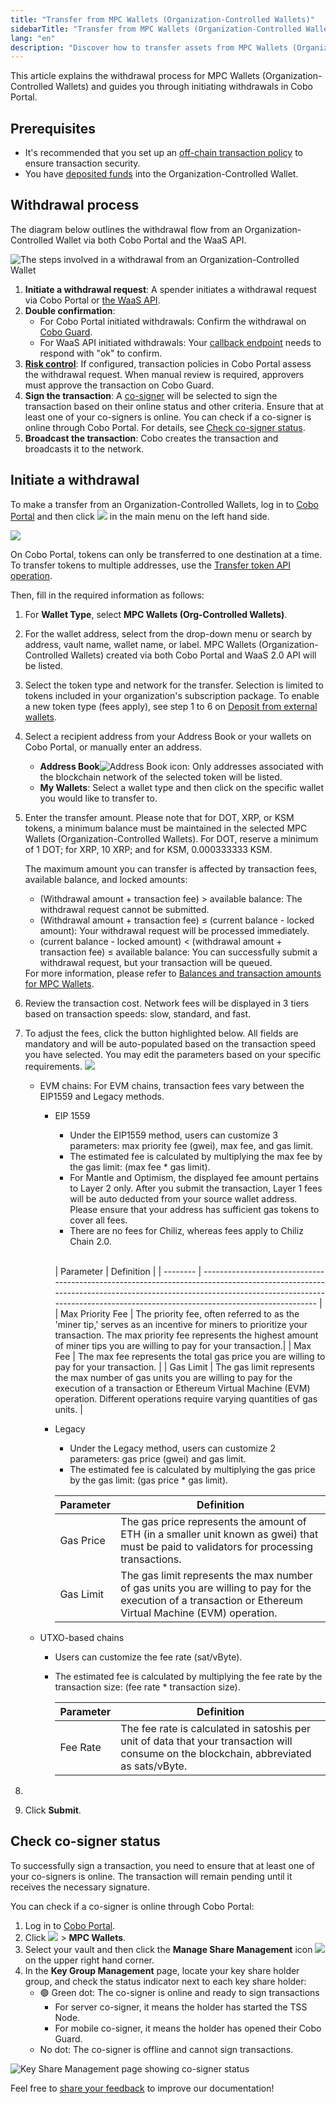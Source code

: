 ```yaml
---
title: "Transfer from MPC Wallets (Organization-Controlled Wallets)"
sidebarTitle: "Transfer from MPC Wallets (Organization-Controlled Wallets)"
lang: "en"
description: "Discover how to transfer assets from MPC Wallets (Organization-Controlled Wallets) in Cobo Portal, enhancing organizational asset control."
---
```



This article explains the withdrawal process for MPC Wallets (Organization-Controlled Wallets) and guides you through initiating withdrawals in Cobo Portal.

## Prerequisites

- It's recommended that you set up an [off-chain transaction policy](/en/portal/risk-controls/off-chain-tx-set-transfer) to ensure transaction security.
- You have [deposited funds](/en/portal/mpc-wallets/ocw/transfers) into the Organization-Controlled Wallet.

## Withdrawal process

The diagram below outlines the withdrawal flow from an Organization-Controlled Wallet via both Cobo Portal and the WaaS API.

<img src="/en/images/transfers/mpc-withdrawal-process.svg" className="diagram" alt="The steps involved in a withdrawal from an Organization-Controlled Wallet"/>

1. **Initiate a withdrawal request**: A spender initiates a withdrawal request via Cobo Portal or [the WaaS API](https://www.cobo.com/developers/v2/guides/mpc-wallets/get-started-ocw#withdraw-tokens).
2. **Double confirmation**:
   - For Cobo Portal initiated withdrawals: Confirm the withdrawal on [Cobo Guard](/en/guard/introduction).
   - For WaaS API initiated withdrawals: Your [callback endpoint](https://www.cobo.com/developers/v2/guides/webhooks-callbacks/introduction) needs to respond with "ok" to confirm.
3. **[Risk control](/en/portal/risk-controls/tx-policies-overview)**: If configured, transaction policies in Cobo Portal assess the withdrawal request. When manual review is required, approvers must approve the transaction on Cobo Guard.
4. **Sign the transaction**: A [co-signer](/en/portal/mpc-wallets/ocw/holder-group-main-group#create-a-main-group) will be selected to sign the transaction based on their online status and other criteria. Ensure that at least one of your co-signers is online. You can check if a co-signer is online through Cobo Portal. For details, see [Check co-signer status](#check-co-signer-status).
5. **Broadcast the transaction**: Cobo creates the transaction and broadcasts it to the network.


## Initiate a withdrawal

To make a transfer from an Organization-Controlled Wallets, log in to [Cobo Portal](https://portal.cobo.com/login) and then click <img src="/en/images/transfers/transfer-button.svg" className="icon"></img> in the main menu on the left hand side.

<img src="/en/images/transfers/transfer-button-location.png" className="screenshot_modal"/>
 
<Note>On Cobo Portal, tokens can only be transferred to one destination at a time. To transfer tokens to multiple addresses, use the [Transfer token API operation](https://www.cobo.com/developers/v2/api-references/transactions/transfer-token).</Note>

Then, fill in the required information as follows:

1. For **Wallet Type**, select **MPC Wallets (Org-Controlled Wallets)**. 
2. For the wallet address, select from the drop-down menu or search by address, vault name, wallet name, or label. MPC Wallets (Organization-Controlled Wallets) created via both Cobo Portal and WaaS 2.0 API will be listed.
3. Select the token type and network for the transfer. Selection is limited to tokens included in your organization's subscription package. To enable a new token type (fees apply), see step 1 to 6 on [Deposit from external wallets](/en/portal/mpc-wallets/ocw/transfers#deposit-from-external-wallets).
4. Select a recipient address from your Address Book or your wallets on Cobo Portal, or manually enter an address.
    - **Address Book**<img src="/en/images/common/icon_address_book.svg" className="icon" alt="Address Book icon" />: Only addresses associated with the blockchain network of the selected token will be listed.
    - **My Wallets**: Select a wallet type and then click on the specific wallet you would like to transfer to.
5. Enter the transfer amount. Please note that for DOT, XRP, or KSM tokens, a minimum balance must be maintained in the selected MPC Wallets (Organization-Controlled Wallets). For DOT, reserve a minimum of 1 DOT; for XRP, 10 XRP; and for KSM, 0.000333333 KSM.

    <Info>The maximum amount you can transfer is affected by transaction fees, available balance, and locked amounts: <ul><li>(Withdrawal amount + transaction fee) \> available balance: The withdrawal request cannot be submitted.</li><li>(Withdrawal amount + transaction fee) ≤ (current balance - locked amount): Your withdrawal request will be processed immediately.</li><li>(current balance - locked amount) \< (withdrawal amount + transaction fee) ≤ available balance: You can successfully submit a withdrawal request, but your transaction will be queued.</li></ul>For more information, please refer to [Balances and transaction amounts for MPC Wallets](https://www.cobo.com/developers/v2/guides/mpc-wallets/balance-amounts).</Info>

6. Review the transaction cost. Network fees will be displayed in 3 tiers based on transaction speeds: slow, standard, and fast.
7. To adjust the fees, click the button highlighted below. All fields are mandatory and will be auto-populated based on the transaction speed you have selected. You may edit the parameters based on your specific requirements.
    <img src="/en/images/transfers/customize-fees.png" className="screenshot_modal"/>
    - EVM  chains: For EVM chains, transaction fees vary between the EIP1559 and Legacy methods.
        - EIP 1559
            - Under the EIP1559 method, users can customize 3 parameters: max priority fee (gwei), max fee, and gas limit.
            - The estimated fee is calculated by multiplying the max fee by the gas limit: (max fee * gas limit).
            - For Mantle and Optimism, the displayed fee amount pertains to Layer 2 only. After you submit the transaction, Layer 1 fees will be auto deducted from your source wallet address. Please ensure that your address has sufficient gas tokens to cover all fees.
            - There are no fees for Chiliz, whereas fees apply to Chiliz Chain 2.0.

            <a id="eip1559"></a>	
            | Parameter        | Definition                                                                                                                                                                                                                             |
            | --------         | -------------------------------------------------------------------------------------------------------------------------------------------------------------------------------------------------------------------------------------  |
            | Max Priority Fee | The priority fee, often referred to as the 'miner tip,' serves as an incentive for miners to prioritize your transaction. The max priority fee represents the highest amount of miner tips you are willing to pay for your transaction.|
            | Max Fee          | The max fee represents the total gas price you are willing to pay for your transaction.                                                                                                                                                |
            | Gas Limit        | The gas limit represents the max number of gas units you are willing to pay for the execution of a transaction or Ethereum Virtual Machine (EVM) operation. Different operations require varying quantities of gas units.              |

        - Legacy
            - Under the Legacy method, users can customize 2 parameters: gas price (gwei) and gas limit.
            - The estimated fee is calculated by multiplying the gas price by the gas limit: (gas price * gas limit).

            | Parameter | Definition                                                                                                                                                  |
            | --------  | ----------------------------------------------------------------------------------------------------------------------------------------------------------  |
            | Gas Price | The gas price represents the amount of ETH (in a smaller unit known as gwei) that must be paid to validators for processing transactions.                   |
            | Gas Limit | The gas limit represents the max number of gas units you are willing to pay for the execution of a transaction or Ethereum Virtual Machine (EVM) operation. |   
            
    - UTXO-based chains
        - Users can customize the fee rate (sat/vByte).
        - The estimated fee is calculated by multiplying the fee rate by the transaction size: (fee rate * transaction size).

            | Parameter | Definition                                                                                                                               |
            | --------  | -----------------------------------------------------------------------------------------------------------------------------------------|
            | Fee Rate  | The fee rate is calculated in satoshis per unit of data that your transaction will consume on the blockchain, abbreviated as sats/vByte. |
8. <MySnippet />
9. Click **Submit**.

## Check co-signer status

To successfully sign a transaction, you need to ensure that at least one of your co-signers is online. The transaction will remain pending until it receives the necessary signature. 

You can check if a co-signer is online through Cobo Portal:
1. Log in to [Cobo Portal](https://portal.cobo.com/login).
2. Click <img src="/en/images/transfers/wallets-icon.svg" className="icon"></img> > **MPC Wallets**.
3. Select your vault and then click the **Manage Share Management** icon <img src="/en/images/transfers/manage-key-share-group.svg" className="icon"></img> on the upper right hand corner.
4. In the **Key Group Management** page, locate your key share holder group, and check the status indicator next to each key share holder:
   - 🟢 Green dot: The co-signer is online and ready to sign transactions
     - For server co-signer, it means the holder has started the TSS Node.
     - For mobile co-signer, it means the holder has opened their Cobo Guard.
   - No dot: The co-signer is offline and cannot sign transactions.

<img src="/en/images/transfers/main-group-active.png" className="screenshot_modal" alt="Key Share Management page showing co-signer status"/>

<Tip>Feel free to [share your feedback](https://forms.zohopublic.com/cobo/form/DocumentFeedbackForm/formperma/QvLOhxJv1_JMsJ-1dleZ8Itb_7rzN-LtgvsDdxosoVI?referrername=manuals) to improve our documentation!</Tip>
